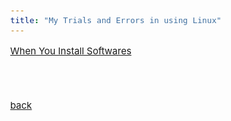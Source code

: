 ```yaml
---
title: "My Trials and Errors in using Linux"
---
```


<style type="text/css">

body, td {
   font-size: 15px;
}
pre {
  font-size: 15px
}
</style>



[When You Install Softwares](./list/install.html)


<br>
<br>    

[back](../misc.html)